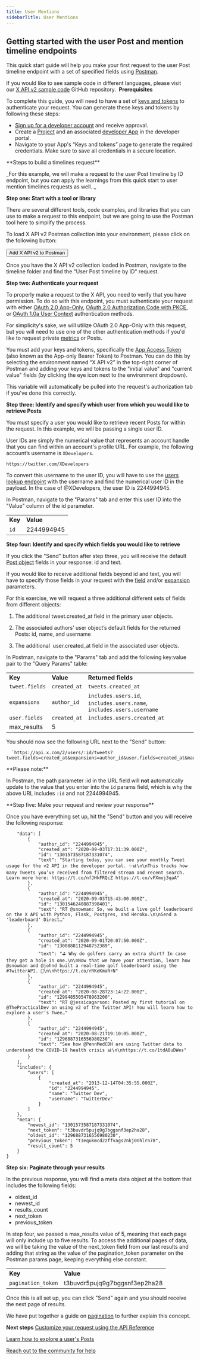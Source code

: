 ```yaml
---
title: User Mentions
sidebarTitle: User Mentions
---
```



## Getting started with the user Post and mention timeline endpoints

This quick start guide will help you make your first request to the user Post timeline endpoint with a set of specified fields using [Postman](/tutorials/postman-getting-started).

If you would like to see sample code in different languages, please visit our [X API v2 sample code](https://github.com/xdevplatform/Twitter-API-v2-sample-code) GitHub repository. 
<Note>
**Prerequisites**

To complete this guide, you will need to have a set of [keys and tokens](/resources/fundamentals/authentication) to authenticate your request. You can generate these keys and tokens by following these steps:

* [Sign up for a developer account](https://developer.x.com/en/apply-for-access) and receive approval.
* Create a [Project](/resources/fundamentals/projects) and an associated [developer App](/resources/fundamentals/developer-apps) in the developer portal.
* Navigate to your App's “Keys and tokens” page to generate the required credentials. Make sure to save all credentials in a secure location.
</Note>
**Steps to build a timelines request**

_For this example, we will make a request to the user Post timeline by ID endpoint, but you can apply the learnings from this quick start to user mention timelines requests as well. _

**Step one: Start with a tool or library**

There are several different tools, code examples, and libraries that you can use to make a request to this endpoint, but we are going to use the Postman tool here to simplify the process.

To load X API v2 Postman collection into your environment, please click on the following button:



<Button href="https://t.co/twitter-api-postman">
  Add X API v2 to Postman
</Button>

Once you have the X API v2 collection loaded in Postman, navigate to the timeline folder and find the "User Post timeline by ID" request.
 

**Step two: Authenticate your request**

To properly make a request to the X API, you need to verify that you have permission. To do so with this endpoint, you must authenticate your request with either [OAuth 2.0 App-Only](/resources/fundamentals/authentication#app-only-authentication-and-oauth-2-0-bearer-token), [OAuth 2.0 Authorization Code with PKCE](resources/fundamentals/authentication#oauth-2-0-authorization-code-flow-with-pkce-2), or [OAuth 1.0a User Context](/resources/fundamentals/authentication) authentication methods.

For simplicity's sake, we will utilize OAuth 2.0 App-Only with this request, but you will need to use one of the other authentication methods if you'd like to request private [metrics](/x-api/fundamentals/metrics) or Posts. 

You must add your keys and tokens, specifically the [App Access Token](/resources/fundamentals/authentication#using-and-generating-an-app-only-bearer-token) (also known as the App-only Bearer Token) to Postman. You can do this by selecting the environment named “X API v2” in the top-right corner of Postman and adding your keys and tokens to the "initial value" and "current value" fields (by clicking the eye icon next to the environment dropdown).

This variable will automatically be pulled into the request's authorization tab if you've done this correctly.
 

**Step three: Identify and specify which user from which you would like to retrieve Posts**

You must specify a user you would like to retrieve recent Posts for within the request. In this example, we will be passing a single user ID.

User IDs are simply the numerical value that represents an account handle that you can find within an account's profile URL. For example, the following account’s username is `XDevelopers`.

`https://twitter.com/XDevelopers`

To convert this username to the user ID, you will have to use the [users lookup endpoint](/x-api/users/lookup/introduction) with the username and find the numerical user ID in the payload. In the case of @XDevelopers, the user ID is 2244994945.

In Postman, navigate to the "Params" tab and enter this user ID into the "Value" column of the id parameter.

|     |     |
| :--- | :--- |
| **Key** | **Value** |
| `id` | 2244994945 |

**Step four: Identify and specify which fields you would like to retrieve**

If you click the "Send" button after step three, you will receive the default [Post object](/x-api/fundamentals/data-dictionary#tweet) fields in your response: id and text.

If you would like to receive additional fields beyond id and text, you will have to specify those fields in your request with the [field](/x-api/fundamentals/fields) and/or [expansion](/x-api/fundamentals/expansions) parameters.

For this exercise, we will request a three additional different sets of fields from different objects:

1.  The additional tweet.created_at field in the primary user objects.

2.  The associated authors’ user object’s default fields for the returned Posts: id, name, and username
3.  The additional  user.created_at field in the associated user objects.
     

In Postman, navigate to the "Params" tab and add the following key:value pair to the "Query Params" table:

|     |     |     |
| :--- | :--- | :--- |
| **Key** | **Value** | **Returned fields** |
| `tweet.fields` | `created_at` | `tweets.created_at` |
| `expansions` | `author_id` | `includes.users.id`, `includes.users.name`, `includes.users.username` |
| `user.fields` | `created_at` | `includes.users.created_at` |
| max_results | 5   |     |


You should now see the following URL next to the "Send" button:

      `https://api.x.com/2/users/:id/tweets?tweet.fields=created_at&expansions=author_id&user.fields=created_at&max_results=5`

<Info>
**Please note:**

In Postman, the path parameter :id in the URL field will **not** automatically update to the value that you enter into the `id` params field, which is why the above URL includes `:id` and not 2244994945.

</Info>
**Step five: Make your request and review your response**

Once you have everything set up, hit the "Send" button and you will receive the following response:

```{
    "data": [
        {
            "author_id": "2244994945",
            "created_at": "2020-09-03T17:31:39.000Z",
            "id": "1301573587187331074",
            "text": "Starting today, you can see your monthly Tweet usage for the v2 API in the developer portal. ✨📊\n\nThis tracks how many Tweets you’ve received from filtered stream and recent search. Learn more here: https://t.co/nfJHkFRQcZ https://t.co/vFXmoj3qaA"
        },
        {
            "author_id": "2244994945",
            "created_at": "2020-09-03T15:43:00.000Z",
            "id": "1301546240887398401",
            "text": "RT @snowman: So, we built a live golf leaderboard on the X API with Python, Flask, Postgres, and Heroku.\n\nSend a 'leaderboard' Direct…"
        },
        {
            "author_id": "2244994945",
            "created_at": "2020-09-01T20:07:50.000Z",
            "id": "1300888112948752389",
            "text": "⛳ Why do golfers carry an extra shirt? In case they get a hole in one.\n\nNow that we have your attention, learn how @snowman and @johnd built a real-time golf leaderboard using the #TwitterAPI. 📖\n\nhttps://t.co/rRKeKmaRrN"
        },
        {
            "author_id": "2244994945",
            "created_at": "2020-08-28T23:14:22.000Z",
            "id": "1299485505478963200",
            "text": "RT @jessicagarson: Posted my first tutorial on @ThePracticalDev on using v2 of the Twitter API! You will learn how to explore a user’s Twee…"
        },
        {
            "author_id": "2244994945",
            "created_at": "2020-08-21T19:10:05.000Z",
            "id": "1296887316556980230",
            "text": "See how @PennMedCDH are using Twitter data to understand the COVID-19 health crisis 📊\n\nhttps://t.co/1tdA8uDWes"
        }
    ],
    "includes": {
        "users": [
            {
                "created_at": "2013-12-14T04:35:55.000Z",
                "id": "2244994945",
                "name": "Twitter Dev",
                "username": "TwitterDev"
            }
        ]
    },
    "meta": {
        "newest_id": "1301573587187331074",
        "next_token": "t3buvdr5pujq9g7bggsnf3ep2ha28",
        "oldest_id": "1296887316556980230",
        "previous_token": "t3equkmcd2zffvags2nkj0nhlrn78",
        "result_count": 5
    }
}
```


**Step six: Paginate through your results**

In the previous response, you will find a meta data object at the bottom that includes the following fields:

* oldest_id
* newest_id
* results_count
* next_token
* previous_token

In step four, we passed a max_results value of 5, meaning that each page will only include up to five results. To access the additional pages of data, we will be taking the value of the next_token field from our last results and adding that string as the value of the pagination_token parameter on the Postman params page, keeping everything else constant. 

|     |     |
| :--- | :--- |
| **Key** | **Value** |
| `pagination_token` | t3buvdr5pujq9g7bggsnf3ep2ha28 |

Once this is all set up, you can click "Send" again and you should receive the next page of results. 

We have put together a guide on [pagination](/x-api/fundamentals/pagination) to further explain this concept. 

**Next steps**
[Customize your request using the API Reference](/x-api/posts/timelines#api-reference-index)

[Learn how to explore a user's Posts](https://developer.x.com/en/docs/tutorials/explore-a-users-tweets "Learn how to explore a user's Posts")

[Reach out to the community for help](https://twittercommunity.com "Reach out to the community for help")
